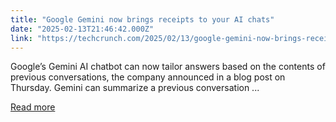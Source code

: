 ```yaml
---
title: "Google Gemini now brings receipts to your AI chats"
date: "2025-02-13T21:46:42.000Z"
link: "https://techcrunch.com/2025/02/13/google-gemini-now-brings-receipts-to-your-ai-chats/"
---
```


Google&#8217;s Gemini AI chatbot can now tailor answers based on the contents of previous conversations, the company announced in a blog post on Thursday. Gemini can summarize a previous conversation ...

[Read more](https://techcrunch.com/2025/02/13/google-gemini-now-brings-receipts-to-your-ai-chats/)
